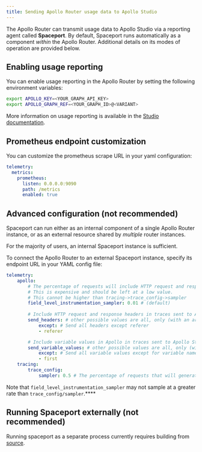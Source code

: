 ```yaml
---
title: Sending Apollo Router usage data to Apollo Studio
---
```


The Apollo Router can transmit usage data to Apollo Studio via a reporting agent called **Spaceport**. By default, Spaceport runs automatically as a component _within_ the Apollo Router. Additional details on its modes of operation are provided below.

## Enabling usage reporting

You can enable usage reporting in the Apollo Router by setting the following environment variables:

```bash
export APOLLO_KEY=<YOUR_GRAPH_API_KEY>
export APOLLO_GRAPH_REF=<YOUR_GRAPH_ID>@<VARIANT>
```

More information on usage reporting is available in the [Studio documentation](/studio/metrics/usage-reporting/).

## Prometheus endpoint customization

You can customize the prometheus scrape URL in your yaml configuration: 

```yaml title="router.yaml"
telemetry:
  metrics:
    prometheus:
      listen: 0.0.0.0:9090
      path: /metrics
      enabled: true
```

## Advanced configuration (not recommended)

Spaceport can run either as an internal component of a single Apollo Router instance, or as an external resource shared by _multiple_ router instances.

For the majority of users, an internal Spaceport instance is sufficient.

To connect the Apollo Router to an external Spaceport instance, specify its endpoint URL in your YAML config file:

```yaml title="router.yaml"
telemetry:
    apollo:
        # The percentage of requests will include HTTP request and response headers in traces sent to Apollo Studio.
        # This is expensive and should be left at a low value.
        # This cannot be higher than tracing->trace_config->sampler
        field_level_instrumentation_sampler: 0.01 # (default)
        
        # Include HTTP request and response headers in traces sent to Apollo Studio
        send_headers: # other possible values are all, only (with an array), except (with an array), none (by default)
            except: # Send all headers except referer
            - referer

        # Include variable values in Apollo in traces sent to Apollo Studio
        send_variable_values: # other possible values are all, only (with an array), except (with an array), none (by default)
            except: # Send all variable values except for variable named first
            - first
    tracing:
        trace_config:
            sampler: 0.5 # The percentage of requests that will generate traces (a rate or `always_on` or `always_off`)
```

Note that `field_level_instrumentation_sampler` may not sample at a greater rate than `trace_config/sampler`.****

## Running Spaceport externally (not recommended)

Running spaceport as a separate process currently requires building from [source](https://github.com/apollographql/router/tree/main/apollo-spaceport).
